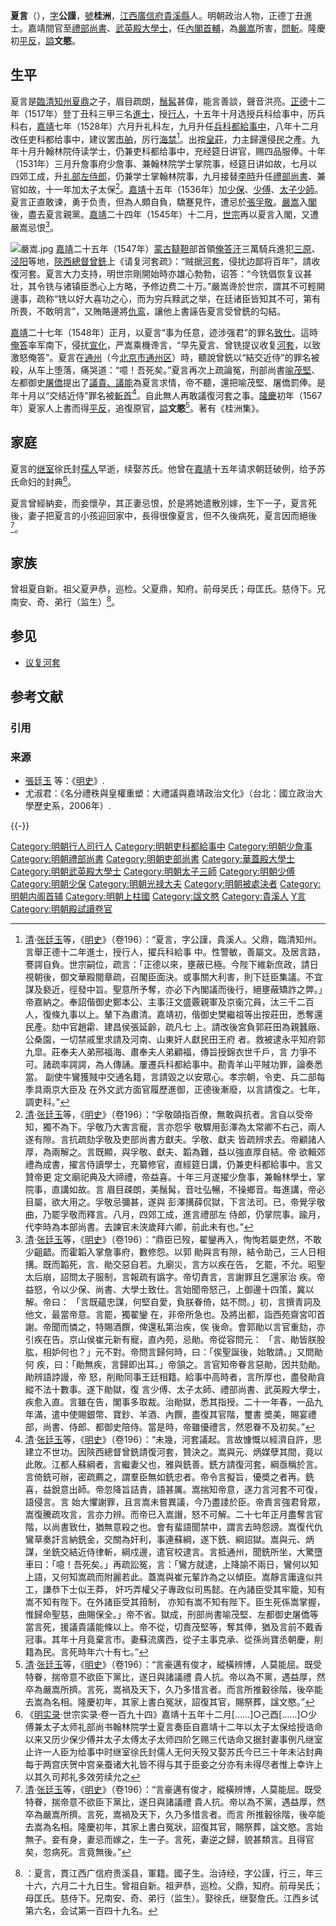 {{明清人物信息框
| 姓名 = 夏言
| 原名 =
| 圖片名稱= 夏言.jpg
| 圖片大小 = 
| 圖片說明 = 夏言像（取自清乾隆年間《歷代名臣像解》）
| 最高職務 = 光祿大夫少傅兼太子太師禮部尚書武英殿大學士
| 國家 = 大明
| 爵位 =
| 籍貫 = [[江西承宣佈政使司|江西承宣佈政使司]][[貴溪縣|貴溪縣]]
| 族裔 = 漢族
| 旗籍 = 
| 字號 = 字公謹，號桂洲
| 諡號 = 文愍
| 出生日期 = [[成化|成化]]十八年（1482年）六月二十九日
| 出生地點 = [[江西承宣佈政使司|江西承宣佈政使司]][[貴溪縣|貴溪縣]]
| 逝世日期 = [[嘉靖|嘉靖]]二十七年（1548年）
| 逝世地點 = [[北京|京師]]
| 墓葬 =
| 配偶 =娶徐氏，继娶詹氏
| 親屬 =
| 出身 = 
*正德五年庚午科舉人
*正德十二年丁丑科同進士出身
| 經歷 = 
| 著作 =
*《桂洲集》
}}
'''夏言'''（{{bd|1482年||1548年|catIdx=X夏}}），[[表字|字]]'''公謹'''，[[號|號]]'''桂洲'''，[[江西|江西]][[廣信府|廣信府]][[貴溪縣|貴溪縣]]人。明朝政治人物，正德丁丑進士。嘉靖間官至[[禮部尚書|禮部尚書]]、[[武英殿大學士|武英殿大學士]]，任[[內閣首輔|內閣首輔]]，為[[嚴嵩|嚴嵩]]所害，[[問斬|問斬]]。隆慶初[[平反|平反]]，[[謚|謚]]'''文愍'''。

== 生平 ==
夏言是[[臨清|臨清]][[知州|知州]][[夏鼎|夏鼎]]之子，眉目疏朗，[[鬍鬚|鬚髯]]甚偉，能言善談，聲音洪亮。[[正德_(明)|正德]]十二年（1517年）登丁丑科三甲三名[[進士|進士]]，授[[行人_(官职)|行人]]，十五年十月选授兵科给事中，历兵科右，[[嘉靖|嘉靖]]七年（1528年）六月升礼科左，九月升任[[兵科|兵科]][[都給事中|都給事中]]，八年十二月改任吏科都给事中，建议罢[[市舶司|市舶]]，厉行[[海禁|海禁]]<ref>[[清|清]]·[[张廷玉|张廷玉]]等，《[[明史|明史]]》（卷196）：“夏言，字公謹，貴溪人。父鼎，臨清知州。言舉正德十二年進士，授行人，擢兵科給事 中。性警敏，善屬文。及居言路，謇諤自負。世宗嗣位，疏言：「正德以來，壅蔽已極。今陛下維新庶政，請日視朝後，御文華殿閱章疏，召閣臣面決。或事關大利害，則下廷臣集議。不宜謀及褻近，徑發中旨。聖意所予奪，亦必下內閣議而後行，絕壅蔽矯詐之弊。」帝嘉納之。奉詔偕御史鄭本公、主事汪文盛覈親軍及京衞宂員，汰三千二百人，復條九事以上。輦下為肅清。嘉靖初，偕御史樊繼祖等出按莊田，悉奪還民產。劾中官趙霦、建昌侯張延齡，疏凡七 上。請改後宮負郭莊田為親蠶廠、公桑園，一切禁戚里求請及河南、山東奸人獻民田王府 者。救被逮永平知府郭九皐。莊奉夫人弟邢福海、肅奉夫人弟顧福，傳旨授錦衣世千戶，言 力爭不可。諸疏率諤諤，為人傳誦。屢遷兵科都給事中。勘青羊山平賊功罪，論奏悉當。 副使牛鸞獲賊中交通名籍，言請毀之以安眾心。孝宗朝，令吏、兵二部每季具兩京大臣及 在外文武方面官履歷進御，正德後漸廢，以言請復之。七年，調吏科。”</ref>。出按[[皇莊|皇莊]]，力主歸還侵民之產。九年十月升翰林院侍读学士，仍兼吏科都给事中，充经筵日讲官，赐四品服俸。十年（1531年）三月升詹事府少詹事、兼翰林院学士掌院事，经筵日讲如故，七月以四郊工成，升[[礼部左侍郎|礼部左侍郎]]，仍兼学士掌翰林院事，九月接替[[李時|李時]]升任[[禮部尚書|禮部尚書]]、兼官如故，十一年加太子太保<ref>[[清|清]]·[[张廷玉|张廷玉]]等，《[[明史|明史]]》（卷196）：“孚敬頤指百僚，無敢與抗者。言自以受帝知，獨不為下。孚敬乃大害言寵，言亦怨孚 敬驟用彭澤為太常卿不右己，兩人遂有隙。言抗疏劾孚敬及吏部尚書方獻夫。孚敬、獻夫 皆疏辨求去。帝顧諸人厚，為兩解之。言既顯，與孚敬、獻夫、韜為難，益以強直厚自結。帝 欲輯郊禮為成書，擢言侍讀學士，充纂修官，直經筵日講，仍兼吏科都給事中。言又贊帝更 定文廟祀典及大禘禮，帝益喜。十年三月遂擢少詹事，兼翰林學士，掌院事，直講如故。言 眉目疎朗，美鬚髯，音吐弘暢，不操鄉音。每進講，帝必目屬，欲大用之。孚敬忌彌甚，遂與 彭澤搆薛侃獄，下言法司。已，帝覺孚敬曲，乃罷孚敬而釋言。八月，四郊工成，進言禮部左 侍郎，仍掌院事。踰月，代李時為本部尚書。去諫官未浹歲拜六卿，前此未有也。”</ref>。[[嘉靖|嘉靖]]十五年（1536年）加[[少保|少保]]、[[少傅|少傅]]、[[太子少師|太子少師]]。夏言正直敢谏，勇于负责，但為人頗自負，驕蹇見忤，遭忌於[[張孚敬|張孚敬]]。[[嚴嵩|嚴嵩]]入[[明朝內閣|閣]]後，盡去夏言親黨。[[嘉靖|嘉靖]]二十四年（1545年）十二月，[[明世宗|世宗]]再以夏言入閣，又遭嚴嵩忌恨<ref>[[清|清]]·[[张廷玉|张廷玉]]等，《[[明史|明史]]》（卷196）：“鼎臣已歿，翟鑾再入，恂恂若屬吏然，不敢少齟齬。而霍韜入掌詹事府，數修怨。以郭 勛與言有隙，結令助己，三人日相搆。既而韜死，言、勛交惡自若。九廟災，言方以疾在告， 乞罷，不允。昭聖太后崩，詔問太子服制，言報疏有譌字。帝切責言，言謝罪且乞還家治 疾。帝益怒，令以少保、尚書、大學士致仕。言始聞帝怒己，上御邊十四策，冀以解。帝曰： 「言既蘊忠謀，何堅自愛，負朕眷倚，姑不問。」初，言撰青詞及他文，最當帝意。言罷，獨翟鑾 在，非帝所急也。及將出都，詣西苑齋宮叩首謝。帝聞而憐之，特賜酒饌，俾還私第治疾，俟 後命。會郭勛以言官重劾，亦引疾在告。京山侯崔元新有寵，直內苑，忌勛。帝從容問元： 「言、勛皆朕股肱，相妒何也？」元不對。帝問言歸何時，曰：「俟聖誕後，始敢請。」又問勛何 疾，曰：「勛無疾，言歸即出耳。」帝頷之。言官知帝眷言惡勛，因共劾勛。勛辨語誖謾，帝 怒，削勛同事王廷相籍。給事中高時者，言所厚也，盡發勛貪縱不法十數事。遂下勛獄，復 言少傅、太子太師、禮部尚書、武英殿大學士，疾愈入直。言雖在告，閣事多取裁。治勛獄，悉其指授。二十一年春，一品九年滿，遣中使賜銀幣、寶鈔、羊酒、內饌，盡復其官階，璽書 奬美，賜宴禮部，尚書、侍郎、都御史陪侍。當是時，帝雖優禮言，然恩眷不及初矣。”</ref>。

[[File:嚴嵩.jpg|thumb]]
[[嘉靖|嘉靖]]二十五年（1547年）[[蒙古|蒙古]][[韃靼|韃靼]]部首領[[俺答汗|俺答汗]]三萬騎兵進犯[[三原|三原]]、[[泾阳|泾阳]]等地，[[陝西總督|陝西總督]][[曾銑|曾銑]]上《请复河套疏》：“贼据[[河套|河套]]，侵扰边鄙将百年”，請收復河套。夏言大力支持，明世宗剛開始時亦雄心勃勃，诏答：“今铣倡恢复议甚壮，其令铣与诸镇臣悉心上方略，予修边费二十万。”嚴嵩谗於世宗，謂其不可輕開邊事，疏称“铣以好大喜功之心，而为穷兵黩武之举，在廷诸臣皆知其不可，第有所畏，不敢明言”，又賄賂邊將[[仇鸾|仇鸾]]，讓他上書誣告夏言受曾銑的勾結。

[[嘉靖|嘉靖]]二十七年（1548年）正月，以夏言“事为任意，迹涉强君”的罪名[[致仕|致仕]]。這時[[俺答|俺答]]率军南下，侵扰[[宣府镇|宣化]]，严嵩乘機谗言，“早先夏言、曾铣提议收复[[河套|河套]]，以致激怒俺答”。夏言在[[通州_(北京)|通州]]（今[[北京市|北京市]][[通州区_(北京市)|通州区]]）時，聽說曾銑以“結交近侍”的罪名被殺，从车上堕落，痛哭道：“噫！吾死矣。”夏言再次上疏論冤，刑部尚書[[喻茂堅|喻茂堅]]、左都御史[[屠僑|屠僑]]提出了[[八議|議貴、議能]]為夏言求情，帝不聽，還把喻茂堅、屠僑罰俸。是年十月以“交结近侍”罪名被[[斬首|斬首]]<ref>[[清|清]]·[[张廷玉|张廷玉]]等，《[[明史|明史]]》（卷196）：“未幾，河套議起。言故慷慨以經濟自許，思建立不世功。因陝西總督曾銑請復河套，贊決之。嵩與元、炳媒孽其間，竟以此敗。江都人蘇綱者，言繼妻父也，雅與銑善。銑方請復河套，綱亟稱於言。言倚銑可辦，密疏薦之，謂羣臣無如銑忠者。帝令言擬旨，優奬之者再。銑喜，益銳意出師。帝忽降旨詰責，語甚厲。嵩揣知帝意，遂力言河套不可復，語侵言。言 始大懼謝罪，且言嵩未嘗異議，今乃盡諉於臣。帝責言強君脅眾，嵩復騰疏攻言，言亦力辨。而帝已入嵩譖，怒不可解。二十七年正月盡奪言官階，以尚書致仕，猶無意殺之也。會有蜚語聞禁中，謂言去時怨謗。嵩復代仇鸞草奏訐言納銑金，交關為奸利，事連蘇綱，遂下銑、綱詔獄。嵩與元、炳謀，坐銑交結近侍律斬，綱戍邊，遣官校逮言。言抵通州，聞銑所坐，大驚墮車曰：「噫！吾死矣。」再疏訟冤，言：「鸞方就逮，上降諭不兩日，鸞何以知上語，又何知嵩疏而附麗若此。蓋嵩與崔元輩詐為之以傾臣。嵩靜言庸違似共工，謙恭下士似王莽， 奸巧弄權父子專政似司馬懿。在內諸臣受其牢籠，知有嵩不知有陛下。在外諸臣受其箝制， 亦知有嵩不知有陛下。臣生死係嵩掌握，惟歸命聖慈，曲賜保全。」帝不省。獄成，刑部尚書喻茂堅、左都御史屠僑等當言死，援議貴議能條以上。帝不從，切責茂堅等，奪其俸，猶及言前不戴香冠事。其年十月竟棄言市。妻蘇流廣西，從子主事克承、從孫尚寶丞朝慶，削籍為民。言死時年六十有七。”</ref>。自此無人再敢議復河套之事。[[隆慶_(明)|隆慶]]初年（1567年）夏家人上書而得[[平反|平反]]，追復原官，[[謚|謚]]'''文愍'''<ref>[[清朝|清]]·[[张廷玉|张廷玉]]等，《[[明史|明史]]》（卷196）：“言豪邁有俊才，縱橫辨博，人莫能屈。既受特眷，揣帝意不欲臣下黨比，遂日與諸議禮 貴人抗。帝以為不黨，遇益厚，然卒為嚴嵩所擠。言死，嵩禍及天下，久乃多惜言者。而言所推轂徐階，後卒能去嵩為名相。隆慶初年，其家上書白冤狀，詔復其官，賜祭葬，諡文愍。”</ref>。著有《桂洲集》。

==家庭==

夏言的[[继室|继室]]徐氏封[[孺人|孺人]]早逝，续娶苏氏。他曾在[[嘉靖|嘉靖]]十五年请求朝廷破例，给予苏氏命妇的封典<ref>《[[明实录|明实录]]·世宗实录·卷一百九十四》嘉靖十五年十二月[……]○己酉[……]○少傅兼太子太师礼部尚书翰林院学士夏言奏臣自嘉靖十二年以太子太保给授诰命以来又历少保少傅并太子太傅太子太师四阶乞赐三代诰命又据封妻事例凡继室止许一人臣为给事中时继室徐氏封儒人无何夭殁又娶苏氏今已三十年未沾封典每于两宫庆贺中宫亲蚕诸大礼皆不得与其于臣妾之分亦有未得尽者惟上幸许上以其久司邦礼多效劳续允之</ref>。

夏言曾經納妾，而妾懷孕，其正妻忌恨，於是將她遣散別嫁，生下一子，夏言死後，妻子把夏言的小孩迎回家中，長得很像夏言，但不久後病死，夏言因而絕後<ref>[[清朝|清]]·[[张廷玉|张廷玉]]等，《[[明史|明史]]》（卷196）：“言豪邁有俊才，縱橫辨博，人莫能屈。既受特眷，揣帝意不欲臣下黨比，遂日與諸議禮 貴人抗。帝以為不黨，遇益厚，然卒為嚴嵩所擠。言死，嵩禍及天下，久乃多惜言者。而言 所推轂徐階，後卒能去嵩為名相。隆慶初年，其家上書白冤狀，詔復其官，賜祭葬，諡文愍。言始無子。妾有身，妻忌而嫁之，生一子。言死，妻逆之歸，貌甚類言。且得官矣，忽病死。言竟無後。”</ref>。

==家族== 
曾祖夏自新。祖父夏尹恭，巡检。父夏鼎，知府。前母吴氏；母匡氏。慈侍下。兄南安、奇、弟行（监生）<ref>{{Cite book|title=天一阁藏明代科举录选刊 登科录 点校本|last=龚延明主编|first=|publisher=宁波出版社|year=2016|isbn=978-7-5526-2320-8|location=宁波|pages=|quote=《天一閣藏明代科舉錄選刊.登科錄》之《正德十二年丁丑科進士登科録》}}：夏言，貫江西广信府贵溪县，軍籍。國子生。治诗经，字公謹，行三，年三十六，六月二十九日生。曾祖自新。祖尹恭，巡检。父鼎，知府。前母吴氏；母匡氏。慈侍下。兄南安、奇、弟行（监生）。娶徐氏，继娶詹氏。江西乡试第六名，会试第一百四十九名。</ref>。

== 参见 ==
* [[议复河套|议复河套]]

== 参考文献 ==
=== 引用 ===
{{Reflist}}

=== 来源 ===
{{refbegin}}
* [[張廷玉|張廷玉]] 等：《[[明史|明史]]》.
* 尤淑君：《名分禮秩與皇權重塑：大禮議與嘉靖政治文化》（台北：國立政治大學歷史系，2006年）.
{{refend}}

{{-}}
{{start box}}
{{s-off}}
{{succession box|[[李時_(大學士)|李時]]|[[顧鼎臣|顧鼎臣]]|[[明朝内阁|明朝内阁]][[明朝首辅列表|首輔]]|1538年－1539年}}
{{succession box|[[顧鼎臣|顧鼎臣]]|[[翟鑾|翟鑾]]|[[明朝内阁|明朝内阁]][[明朝首辅列表|首輔]]|1539年－1541年}}
{{succession box|[[翟鑾|翟鑾]]|[[翟鑾|翟鑾]]|[[明朝内阁|明朝内阁]][[明朝首辅列表|首輔]]|1541年－1542年}}
{{succession box|[[嚴嵩|嚴嵩]]|[[嚴嵩|嚴嵩]]|[[明朝内阁|明朝内阁]][[明朝首辅列表|首輔]]|1545年－1548年}}
{{end box}}

{{明朝首輔}}
{{正德十二年丁丑科殿試金榜}}
{{權威控制}}
{{DEFAULTSORT:Xia夏}}
[[Category:明朝行人司行人|Category:明朝行人司行人]]
[[Category:明朝吏科都給事中|Category:明朝吏科都給事中]]
[[Category:明朝少詹事|Category:明朝少詹事]]
[[Category:明朝禮部尚書|Category:明朝禮部尚書]]
[[Category:明朝吏部尚書|Category:明朝吏部尚書]]
[[Category:華蓋殿大學士|Category:華蓋殿大學士]]
[[Category:明朝武英殿大學士|Category:明朝武英殿大學士]]
[[Category:明朝太子三師|Category:明朝太子三師]]
[[Category:明朝少傅|Category:明朝少傅]]
[[Category:明朝少保|Category:明朝少保]]
[[Category:明朝光禄大夫|Category:明朝光禄大夫]]
[[Category:明朝被處決者|Category:明朝被處決者]]
[[Category:明朝内阁首辅|Category:明朝内阁首辅]]
[[Category:明朝上柱國|Category:明朝上柱國]]
[[Category:諡文愍|Category:諡文愍]]
[[Category:貴溪人|Category:貴溪人]]
[[Category:夏姓|Y言]]
[[Category:明朝殿試讀卷官|Category:明朝殿試讀卷官]]